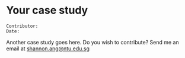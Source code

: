 # Your case study {#case3}

```
Contributor: 
Date: 
```
Another case study goes here. Do you wish to contribute? Send me an email at <shannon.ang@ntu.edu.sg>
